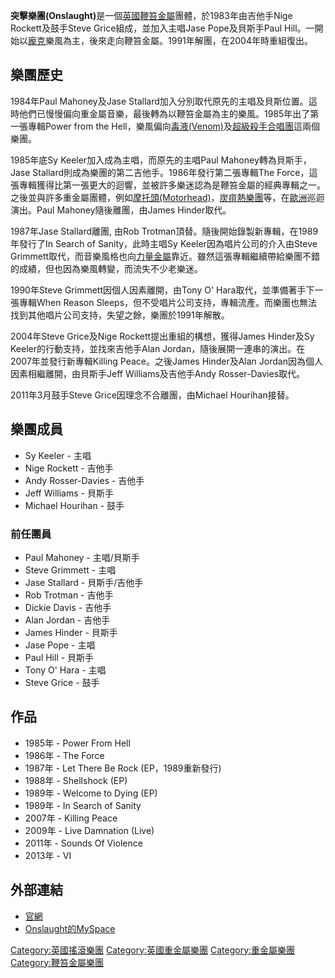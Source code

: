 '''突擊樂團(Onslaught)'''是一個[[英國|英國]][[敲擊金屬|鞭笞金屬]]團體，於1983年由吉他手Nige Rockett及鼓手Steve Grice組成，並加入主唱Jase Pope及貝斯手Paul Hill。一開始以[[龐克|龐克]]樂風為主，後來走向鞭笞金屬。1991年解團，在2004年時重組復出。

==樂團歷史==
1984年Paul Mahoney及Jase Stallard加入分別取代原先的主唱及貝斯位置。這時他們已慢慢偏向重金屬音樂，最後轉為以鞭笞金屬為主的樂風。1985年出了第一張專輯Power from the Hell，樂風偏向[[毒液(Venom)|毒液(Venom)]]及[[超級殺手合唱團|超級殺手合唱團]]這兩個樂團。

1985年底Sy Keeler加入成為主唱，而原先的主唱Paul Mahoney轉為貝斯手，Jase Stallard則成為樂團的第二吉他手。1986年發行第二張專輯The Force，這張專輯獲得比第一張更大的迴響，並被許多樂迷認為是鞭笞金屬的經典專輯之一。之後並與許多重金屬團體，例如[[摩托頭|摩托頭(Motorhead)]]，[[炭疽熱樂團|炭疽熱樂團]]等，在[[歐洲|歐洲]]巡迴演出。Paul Mahoney隨後離團，由James Hinder取代。

1987年Jase Stallard離團, 由Rob Trotman頂替。隨後開始錄製新專輯，在1989年發行了In Search of Sanity，此時主唱Sy Keeler因為唱片公司的介入由Steve Grimmett取代，而音樂風格也向[[力量金屬|力量金屬]]靠近。雖然這張專輯繼續帶給樂團不錯的成績，但也因為樂風轉變，而流失不少老樂迷。

1990年Steve Grimmett因個人因素離開，由Tony O' Hara取代，並準備著手下一張專輯When Reason Sleeps，但不受唱片公司支持，專輯流產。而樂團也無法找到其他唱片公司支持，失望之餘，樂團於1991年解散。

2004年Steve Grice及Nige Rockett提出重組的構想，獲得James Hinder及Sy Keeler的行動支持，並找來吉他手Alan Jordan，隨後展開一連串的演出。在2007年並發行新專輯Killing Peace。之後James Hinder及Alan Jordan因為個人因素相繼離開，由貝斯手Jeff Williams及吉他手Andy Rosser-Davies取代。

2011年3月鼓手Steve Grice因理念不合離團，由Michael Hourihan接替。

==樂團成員==
*Sy Keeler - 主唱
*Nige Rockett - 吉他手
*Andy Rosser-Davies - 吉他手
*Jeff Williams - 貝斯手
*Michael Hourihan - 鼓手

===前任團員===
*Paul Mahoney - 主唱/貝斯手
*Steve Grimmett - 主唱
*Jase Stallard - 貝斯手/吉他手
*Rob Trotman - 吉他手
*Dickie Davis - 吉他手
*Alan Jordan - 吉他手
*James Hinder - 貝斯手
*Jase Pope - 主唱
*Paul Hill - 貝斯手
*Tony O' Hara - 主唱
*Steve Grice - 鼓手

==作品==
*1985年 - Power From Hell
*1986年 - The Force
*1987年 - Let There Be Rock (EP，1989重新發行)
*1988年 - Shellshock (EP)
*1989年 - Welcome to Dying (EP)
*1989年 - In Search of Sanity
*2007年 - Killing Peace
*2009年 - Live Damnation (Live)
*2011年 - Sounds Of Violence
*2013年 - VI

==外部連結==
*[http://www.onslaughtfromhell.com/ 官網]
*[http://www.myspace.com/onslaughtuk Onslaught的MySpace]


{{Authority control}}
{{DEFAULTSORT:Onslaught}}
[[Category:英國搖滾樂團|Category:英國搖滾樂團]]
[[Category:英國重金屬樂團|Category:英國重金屬樂團]]
[[Category:重金屬樂團|Category:重金屬樂團]]
[[Category:鞭笞金屬樂團|Category:鞭笞金屬樂團]]
